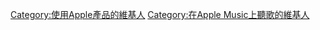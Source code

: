 {{Userbox
  |border-c = #000000
  |border-s = 1
  |id-c = white
  |id-fc = #000000
  |info-c = #ffffff
  |info-s = 9
  |info-fc = black
  |id = [[File:Apple Music logo.svg|80px]]
  |info = 此用戶使用'''[[Apple Music|<span style="color:black;">Apple Music</span>]]'''聽歌。
}}
<includeonly>[[Category:使用Apple產品的維基人]]</includeonly>
<includeonly>[[Category:在Apple Music上聽歌的維基人]]</includeonly>